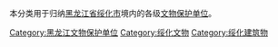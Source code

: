 本分类用于归纳[[黑龙江省|黑龙江省]][[绥化市|绥化市]]境内的各级[[文物保护单位|文物保护单位]]。

[[Category:黑龙江文物保护单位|Category:黑龙江文物保护单位]]
[[Category:绥化文物|Category:绥化文物]]
[[Category:绥化建筑物|Category:绥化建筑物]]